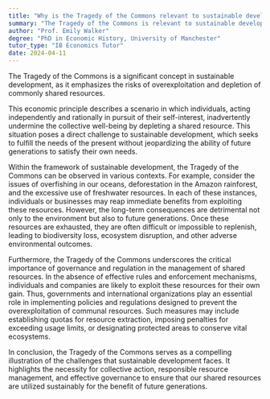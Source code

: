 ```yaml
---
title: "Why is the Tragedy of the Commons relevant to sustainable development?"
summary: "The Tragedy of the Commons is relevant to sustainable development as it highlights the potential for overuse and depletion of shared resources."
author: "Prof. Emily Walker"
degree: "PhD in Economic History, University of Manchester"
tutor_type: "IB Economics Tutor"
date: 2024-04-11
---
```


The Tragedy of the Commons is a significant concept in sustainable development, as it emphasizes the risks of overexploitation and depletion of commonly shared resources.

This economic principle describes a scenario in which individuals, acting independently and rationally in pursuit of their self-interest, inadvertently undermine the collective well-being by depleting a shared resource. This situation poses a direct challenge to sustainable development, which seeks to fulfill the needs of the present without jeopardizing the ability of future generations to satisfy their own needs.

Within the framework of sustainable development, the Tragedy of the Commons can be observed in various contexts. For example, consider the issues of overfishing in our oceans, deforestation in the Amazon rainforest, and the excessive use of freshwater resources. In each of these instances, individuals or businesses may reap immediate benefits from exploiting these resources. However, the long-term consequences are detrimental not only to the environment but also to future generations. Once these resources are exhausted, they are often difficult or impossible to replenish, leading to biodiversity loss, ecosystem disruption, and other adverse environmental outcomes.

Furthermore, the Tragedy of the Commons underscores the critical importance of governance and regulation in the management of shared resources. In the absence of effective rules and enforcement mechanisms, individuals and companies are likely to exploit these resources for their own gain. Thus, governments and international organizations play an essential role in implementing policies and regulations designed to prevent the overexploitation of communal resources. Such measures may include establishing quotas for resource extraction, imposing penalties for exceeding usage limits, or designating protected areas to conserve vital ecosystems.

In conclusion, the Tragedy of the Commons serves as a compelling illustration of the challenges that sustainable development faces. It highlights the necessity for collective action, responsible resource management, and effective governance to ensure that our shared resources are utilized sustainably for the benefit of future generations.
    